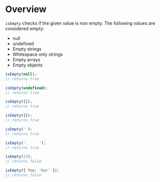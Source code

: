 <Meta title="Modules/Validation/isEmpty" />

# Overview

`isEmpty` checks if the given value is non empty. The following values are considered empty:

-   null
-   undefined
-   Empty strings
-   Whitespace only strings
-   Empty arrays
-   Empty objects

```js
isEmpty(null);
// returns true

isEmpty(undefined);
// returns true

isEmpty([]);
// returns true

isEmpty({});
// returns true

isEmpty('');
// returns true

isEmpty('      ');
// returns true

isEmpty(23);
// returns false

isEmpty({ foo: 'bar' });
// returns false
```
